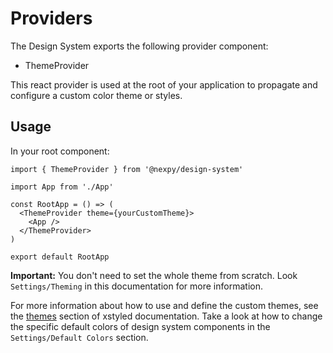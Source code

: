 
<Meta title='Exports/Providers' />

# Providers

The Design System exports the following provider component:

- ThemeProvider

This react provider is used at the root of your application to propagate and configure a custom color theme or styles.

## Usage

In your root component:

```tsx
import { ThemeProvider } from '@nexpy/design-system'

import App from './App'

const RootApp = () => (
  <ThemeProvider theme={yourCustomTheme}>
    <App />
  </ThemeProvider>
)

export default RootApp
```

**Important:** You don't need to set the whole theme from scratch.
Look `Settings/Theming` in this documentation for more information.

For more information about how to use and define the custom themes,
see the [themes](https://xstyled.dev/docs/theme/) section of xstyled
documentation. Take a look at how to change the specific default colors
of design system components in the `Settings/Default Colors` section.

